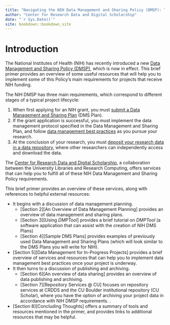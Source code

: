 ```yaml
--- 
title: "Navigating the NIH Data Management and Sharing Policy (DMSP): Tools for CU Researchers"
author: "Center for Research Data and Digital Scholarship"
date: "`r Sys.Date()`"
site: bookdown::bookdown_site
---
```


# Introduction

The National Institutes of Health (NIH) has recently introduced a new [Data Management and Sharing Policy (DMSP)](https://sharing.nih.gov/data-management-and-sharing-policy), which is now in effect. This brief primer provides an overview of some useful resources that will help you to implement some of this Policy's main requirements for projects that receive NIH funding.  

The NIH DMSP has three main requirements, which correspond to different stages of a typical project lifecycle:

1. When first applying for an NIH grant, you must [submit a Data Management and Sharing Plan](https://sharing.nih.gov/data-management-and-sharing-policy/planning-and-budgeting-for-data-management-and-sharing) (DMS Plan). 
2. If the grant application is successful, you must implement the data management protocol specified in the Data Management and Sharing Plan, and follow [data management best practices](https://sharing.nih.gov/data-management-and-sharing-policy/data-management) as you pursue your research.
3. At the conclusion of your research, you must [deposit your research data in a data repository](https://sharing.nih.gov/data-management-and-sharing-policy/sharing-scientific-data), where other researchers can independently access and download the data. 

The [Center for Research Data and Digital Scholarship](https://www.colorado.edu/crdds/), a collaboration between the University Libraries and Research Computing, offers services that can help you to fulfill all of these NIH Data Management and Sharing Policy requirements. 

This brief primer provides an overview of these services, along with references to helpful external resources:

* It begins with a discussion of data management planning. 
  * [Section 2][An Overview of Data Management Planning] provides an overview of data management and sharing plans.
  * [Section 3][Using *DMPTool*] provides a brief tutorial on *DMPTool* (a software application that can assist with the creation of NIH DMS Plans)
  * [Section 4][Sample DMS Plans] provides examples of previously used Data Management and Sharing Plans (which will look similar to the DMS Plans you will write for NIH). 
* [Section 5][Data Management for In-Progress Projects] provides a brief overview of services and resources that can help you to implement data management best practices once your project is underway. 
* It then turns to a discussion of publishing and archiving. 
  * [Section 6][An overview of data sharing] provides an overview of data publishing and archiving. 
  * [Section 7][Repository Services @ CU] focuses on repository services at CRDDS and the CU Boulder institutional repository (CU Scholar), where you have the option of archiving your project data in accordance with NIH DMSP requirements. . 
* [Section 8][Concluding Thoughts] offers a summary of tools and resources mentioned in the primer, and provides links to additional resources that may be helpful. 



